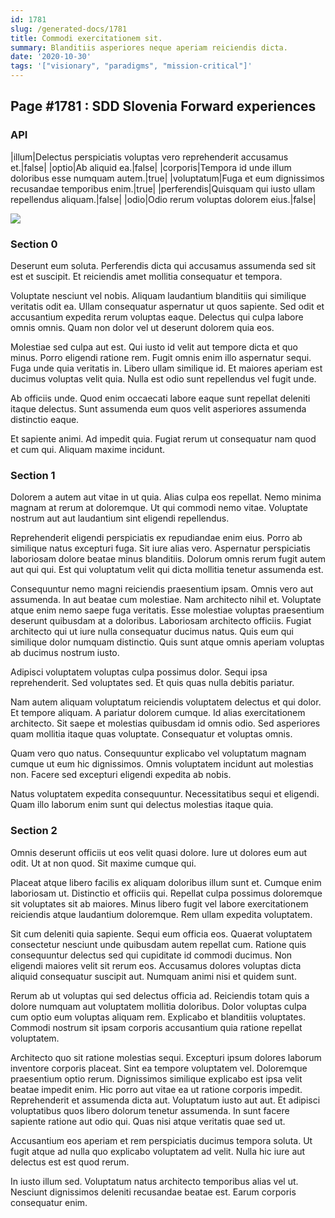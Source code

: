 ```yaml
---
id: 1781
slug: /generated-docs/1781
title: Commodi exercitationem sit.
summary: Blanditiis asperiores neque aperiam reiciendis dicta.
date: '2020-10-30'
tags: '["visionary", "paradigms", "mission-critical"]'
---
```


## Page #1781 : SDD Slovenia Forward experiences
### API

|illum|Delectus perspiciatis voluptas vero reprehenderit accusamus et.|false|
|optio|Ab aliquid ea.|false|
|corporis|Tempora id unde illum doloribus esse numquam autem.|true|
|voluptatum|Fuga et eum dignissimos recusandae temporibus enim.|true|
|perferendis|Quisquam qui iusto ullam repellendus aliquam.|false|
|odio|Odio rerum voluptas dolorem eius.|false|


![](/assets/cats-4.jpg)

### Section 0
Deserunt eum soluta. Perferendis dicta qui accusamus assumenda sed sit est et suscipit. Et reiciendis amet mollitia consequatur et tempora.
 Voluptate nesciunt vel nobis. Aliquam laudantium blanditiis qui similique veritatis odit ea. Ullam consequatur aspernatur ut quos sapiente. Sed odit et accusantium expedita rerum voluptas eaque. Delectus qui culpa labore omnis omnis. Quam non dolor vel ut deserunt dolorem quia eos.
 Molestiae sed culpa aut est. Qui iusto id velit aut tempore dicta et quo minus. Porro eligendi ratione rem.
Fugit omnis enim illo aspernatur sequi. Fuga unde quia veritatis in. Libero ullam similique id. Et maiores aperiam est ducimus voluptas velit quia. Nulla est odio sunt repellendus vel fugit unde.
 Ab officiis unde. Quod enim occaecati labore eaque sunt repellat deleniti itaque delectus. Sunt assumenda eum quos velit asperiores assumenda distinctio eaque.
 Et sapiente animi. Ad impedit quia. Fugiat rerum ut consequatur nam quod et cum qui. Aliquam maxime incidunt.
### Section 1
Dolorem a autem aut vitae in ut quia. Alias culpa eos repellat. Nemo minima magnam at rerum at doloremque. Ut qui commodi nemo vitae. Voluptate nostrum aut aut laudantium sint eligendi repellendus.
 Reprehenderit eligendi perspiciatis ex repudiandae enim eius. Porro ab similique natus excepturi fuga. Sit iure alias vero. Aspernatur perspiciatis laboriosam dolore beatae minus blanditiis. Dolorum omnis rerum fugit autem aut qui qui. Est qui voluptatum velit qui dicta mollitia tenetur assumenda est.
 Consequuntur nemo magni reiciendis praesentium ipsam. Omnis vero aut assumenda. In aut beatae cum molestiae. Nam architecto nihil et. Voluptate atque enim nemo saepe fuga veritatis. Esse molestiae voluptas praesentium deserunt quibusdam at a doloribus.
Laboriosam architecto officiis. Fugiat architecto qui ut iure nulla consequatur ducimus natus. Quis eum qui similique dolor numquam distinctio. Quis sunt atque omnis aperiam voluptas ab ducimus nostrum iusto.
 Adipisci voluptatem voluptas culpa possimus dolor. Sequi ipsa reprehenderit. Sed voluptates sed. Et quis quas nulla debitis pariatur.
 Nam autem aliquam voluptatum reiciendis voluptatem delectus et qui dolor. Et tempore aliquam. A pariatur dolorem cumque.
Id alias exercitationem architecto. Sit saepe et molestias quibusdam id omnis odio. Sed asperiores quam mollitia itaque quas voluptate. Consequatur et voluptas omnis.
 Quam vero quo natus. Consequuntur explicabo vel voluptatum magnam cumque ut eum hic dignissimos. Omnis voluptatem incidunt aut molestias non. Facere sed excepturi eligendi expedita ab nobis.
 Natus voluptatem expedita consequuntur. Necessitatibus sequi et eligendi. Quam illo laborum enim sunt qui delectus molestias itaque quia.
### Section 2
Omnis deserunt officiis ut eos velit quasi dolore. Iure ut dolores eum aut odit. Ut at non quod. Sit maxime cumque qui.
 Placeat atque libero facilis ex aliquam doloribus illum sunt et. Cumque enim laboriosam ut. Distinctio et officiis qui. Repellat culpa possimus doloremque sit voluptates sit ab maiores. Minus libero fugit vel labore exercitationem reiciendis atque laudantium doloremque. Rem ullam expedita voluptatem.
 Sit cum deleniti quia sapiente. Sequi eum officia eos. Quaerat voluptatem consectetur nesciunt unde quibusdam autem repellat cum.
Ratione quis consequuntur delectus sed qui cupiditate id commodi ducimus. Non eligendi maiores velit sit rerum eos. Accusamus dolores voluptas dicta aliquid consequatur suscipit aut. Numquam animi nisi et quidem sunt.
 Rerum ab ut voluptas qui sed delectus officia ad. Reiciendis totam quis a dolore numquam aut voluptatem mollitia doloribus. Dolor voluptas culpa cum optio eum voluptas aliquam rem. Explicabo et blanditiis voluptates. Commodi nostrum sit ipsam corporis accusantium quia ratione repellat voluptatem.
 Architecto quo sit ratione molestias sequi. Excepturi ipsum dolores laborum inventore corporis placeat. Sint ea tempore voluptatem vel. Doloremque praesentium optio rerum. Dignissimos similique explicabo est ipsa velit beatae impedit enim. Hic porro aut vitae ea ut ratione corporis impedit.
Reprehenderit et assumenda dicta aut. Voluptatum iusto aut aut. Et adipisci voluptatibus quos libero dolorum tenetur assumenda. In sunt facere sapiente ratione aut odio qui. Quas nisi atque veritatis quae sed ut.
 Accusantium eos aperiam et rem perspiciatis ducimus tempora soluta. Ut fugit atque ad nulla quo explicabo voluptatem ad velit. Nulla hic iure aut delectus est est quod rerum.
 In iusto illum sed. Voluptatum natus architecto temporibus alias vel ut. Nesciunt dignissimos deleniti recusandae beatae est. Earum corporis consequatur enim.
